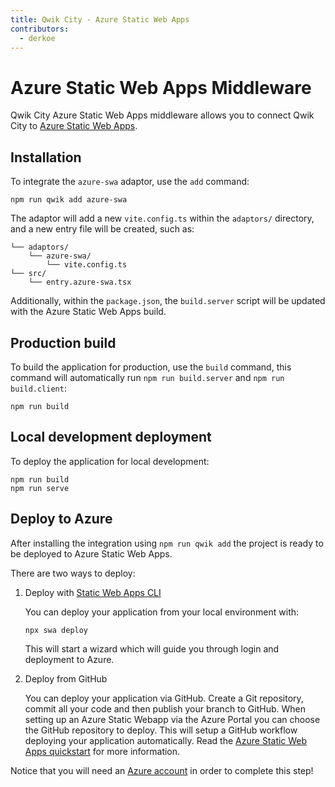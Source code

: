 ```yaml
---
title: Qwik City - Azure Static Web Apps
contributors:
  - derkoe
---
```


# Azure Static Web Apps Middleware

Qwik City Azure Static Web Apps middleware allows you to connect Qwik City to [Azure Static Web Apps](https://learn.microsoft.com/azure/static-web-apps/).

## Installation

To integrate the `azure-swa` adaptor, use the `add` command:

```shell
npm run qwik add azure-swa
```

The adaptor will add a new `vite.config.ts` within the `adaptors/` directory, and a new entry file will be created, such as:

```
└── adaptors/
    └── azure-swa/
        └── vite.config.ts
└── src/
    └── entry.azure-swa.tsx
```

Additionally, within the `package.json`, the `build.server` script will be updated with the Azure Static Web Apps build.

## Production build

To build the application for production, use the `build` command, this command will automatically run `npm run build.server` and `npm run build.client`:

```shell
npm run build
```

## Local development deployment

To deploy the application for local development:

```shell
npm run build
npm run serve
```

## Deploy to Azure

After installing the integration using `npm run qwik add` the project is ready to be deployed to Azure Static Web Apps.

There are two ways to deploy:

1. Deploy with [Static Web Apps CLI](https://azure.github.io/static-web-apps-cli/)  
   
   You can deploy your application from your local environment with:

    ```shell
    npx swa deploy
    ```

    This will start a wizard which will guide you through login and deployment to Azure.

2. Deploy from GitHub

   You can deploy your application via GitHub. Create a Git repository, commit all your code and then publish your branch to GitHub. 
   When setting up an Azure Static Webapp via the Azure Portal you can choose the GitHub repository to deploy.
   This will setup a GitHub workflow deploying your application automatically. Read the [Azure Static Web Apps quickstart](https://learn.microsoft.com/azure/static-web-apps/get-started-portal?pivots=github) for more information.

Notice that you will need an [Azure account](https://signup.azure.com/) in order to complete this step!
